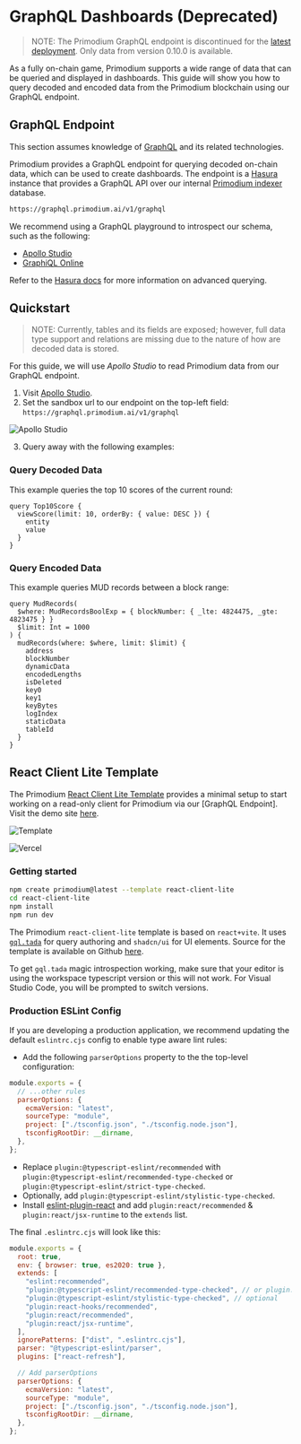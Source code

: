 # GraphQL Dashboards (Deprecated)

> NOTE: The Primodium GraphQL endpoint is discontinued for the
> [latest deployment](./latest.mdx). Only data from version 0.10.0 is available.

As a fully on-chain game, Primodium supports a wide range of data that can be
queried and displayed in dashboards. This guide will show you how to query
decoded and encoded data from the Primodium blockchain using our GraphQL
endpoint.

## GraphQL Endpoint

This section assumes knowledge of [GraphQL](https://graphql.org/) and its
related technologies.

Primodium provides a GraphQL endpoint for querying decoded on-chain data, which
can be used to create dashboards. The endpoint is a [Hasura](https://hasura.io/)
instance that provides a GraphQL API over our internal
[Primodium indexer](../pages/indexer.mdx) database.

```bash copy
https://graphql.primodium.ai/v1/graphql
```

We recommend using a GraphQL playground to introspect our schema, such as the
following:

- [Apollo Studio](https://studio.apollographql.com/sandbox/explorer)
- [GraphiQL Online](https://lucasconstantino.github.io/graphiql-online/)

Refer to the
[Hasura docs](https://hasura.io/docs/latest/queries/postgres/index/) for more
information on advanced querying.

## Quickstart

> NOTE: Currently, tables and its fields are exposed; however, full data type
> support and relations are missing due to the nature of how are decoded data is
> stored.

For this guide, we will use _Apollo Studio_ to read Primodium data from our
GraphQL endpoint.

1. Visit [Apollo Studio](https://studio.apollographql.com/sandbox/explorer).
2. Set the sandbox url to our endpoint on the top-left field:
   `https://graphql.primodium.ai/v1/graphql`

![Apollo Studio](../public/tooling/graphql/apollo_studio.png)

3. Query away with the following examples:

### Query Decoded Data

This example queries the top 10 scores of the current round:

```gql showLineNumbers copy
query Top10Score {
  viewScore(limit: 10, orderBy: { value: DESC }) {
    entity
    value
  }
}
```

### Query Encoded Data

This example queries MUD records between a block range:

```gql showLineNumbers copy
query MudRecords(
  $where: MudRecordsBoolExp = { blockNumber: { _lte: 4824475, _gte: 4823475 } }
  $limit: Int = 1000
) {
  mudRecords(where: $where, limit: $limit) {
    address
    blockNumber
    dynamicData
    encodedLengths
    isDeleted
    key0
    key1
    keyBytes
    logIndex
    staticData
    tableId
  }
}
```

## React Client Lite Template

The Primodium
[React Client Lite Template](https://github.com/primodiumxyz/create-primodium)
provides a minimal setup to start working on a read-only client for Primodium
via our [GraphQL Endpoint]. Visit the demo site [here](https://template-react-client-lite.vercel.app/).

![Template](../public/tooling/react-client-lite/template.svg)

![Vercel](https://therealsujitk-vercel-badge.vercel.app/?app=template-react-client-lite)

### Getting started

```bash copy
npm create primodium@latest --template react-client-lite
cd react-client-lite
npm install
npm run dev
```

The Primodium `react-client-lite` template is based on `react+vite`. It uses
[`gql.tada`](https://gql-tada.0no.co/) for query authoring and `shadcn/ui` for
UI elements. Source for the template is available on Github
[here](https://github.com/primodiumxyz/create-primodium/tree/main/template-react-client-lite).

To get `gql.tada` magic introspection working, make sure that your editor is
using the workspace typescript version or this will not work. For Visual Studio
Code, you will be prompted to switch versions.

### Production ESLint Config

If you are developing a production application, we recommend updating the
default `eslintrc.cjs` config to enable type aware lint rules:

- Add the following `parserOptions` property to the the top-level configuration:

```js filename=".eslintrc.cjs" showLineNumbers {3-8} copy
module.exports = {
  // ...other rules
  parserOptions: {
    ecmaVersion: "latest",
    sourceType: "module",
    project: ["./tsconfig.json", "./tsconfig.node.json"],
    tsconfigRootDir: __dirname,
  },
};
```

- Replace `plugin:@typescript-eslint/recommended` with
  `plugin:@typescript-eslint/recommended-type-checked` or
  `plugin:@typescript-eslint/strict-type-checked`.
- Optionally, add `plugin:@typescript-eslint/stylistic-type-checked`.
- Install
  [eslint-plugin-react](https://github.com/jsx-eslint/eslint-plugin-react) and
  add `plugin:react/recommended` & `plugin:react/jsx-runtime` to the `extends`
  list.

The final `.eslintrc.cjs` will look like this:

```js filename=".eslintrc.cjs" showLineNumbers {6-7,9-10,16-22} copy
module.exports = {
  root: true,
  env: { browser: true, es2020: true },
  extends: [
    "eslint:recommended",
    "plugin:@typescript-eslint/recommended-type-checked", // or plugin:@typescript-eslint/strict-type-checked
    "plugin:@typescript-eslint/stylistic-type-checked", // optional
    "plugin:react-hooks/recommended",
    "plugin:react/recommended",
    "plugin:react/jsx-runtime",
  ],
  ignorePatterns: ["dist", ".eslintrc.cjs"],
  parser: "@typescript-eslint/parser",
  plugins: ["react-refresh"],

  // Add parserOptions
  parserOptions: {
    ecmaVersion: "latest",
    sourceType: "module",
    project: ["./tsconfig.json", "./tsconfig.node.json"],
    tsconfigRootDir: __dirname,
  },
};
```
